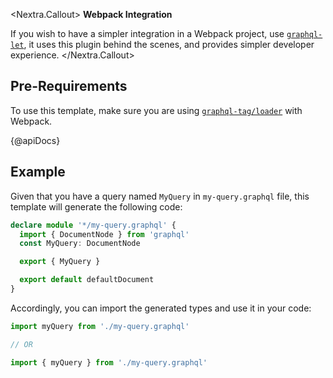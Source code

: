 <Nextra.Callout>
**Webpack Integration**

If you wish to have a simpler integration in a Webpack project, use [`graphql-let`](https://github.com/piglovesyou/graphql-let), it uses this plugin behind the scenes, and provides simpler developer experience.
</Nextra.Callout>

## Pre-Requirements

To use this template, make sure you are using [`graphql-tag/loader`](https://github.com/apollographql/graphql-tag#webpack-preprocessing-with-graphql-tagloader) with Webpack.

{@apiDocs}

## Example

Given that you have a query named `MyQuery` in `my-query.graphql` file, this template will generate the following code:

```ts
declare module '*/my-query.graphql' {
  import { DocumentNode } from 'graphql'
  const MyQuery: DocumentNode

  export { MyQuery }

  export default defaultDocument
}
```

Accordingly, you can import the generated types and use it in your code:

```ts
import myQuery from './my-query.graphql'

// OR

import { myQuery } from './my-query.graphql'
```
